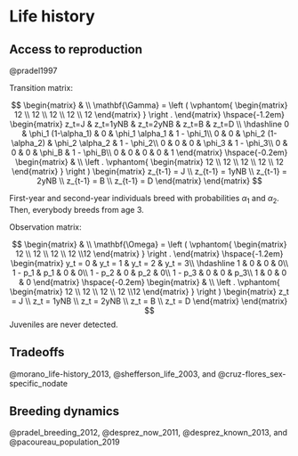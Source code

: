 # Life history {#tradeoffs}

## Access to reproduction

@pradel1997

Transition matrix:
  
$$
\begin{matrix}
& \\
\mathbf{\Gamma} =
  \left ( \vphantom{ \begin{matrix} 12 \\ 12 \\ 12 \\ 12 \\ 12 \end{matrix} } \right .
          \end{matrix}
          \hspace{-1.2em}
          \begin{matrix}
          z_t=J & z_t=1yNB & z_t=2yNB & z_t=B & z_t=D \\ \hdashline
          0 & \phi_1 (1-\alpha_1) & 0 & \phi_1 \alpha_1 & 1 - \phi_1\\
          0 & 0 & \phi_2 (1-\alpha_2) & \phi_2 \alpha_2 & 1 - \phi_2\\
          0 & 0 & 0 & \phi_3 & 1 - \phi_3\\
          0 & 0 & 0 & \phi_B & 1 - \phi_B\\
          0 & 0 & 0 & 0 & 1
          \end{matrix}
          \hspace{-0.2em}
          \begin{matrix}
          & \\
          \left . \vphantom{ \begin{matrix} 12 \\ 12 \\ 12 \\ 12 \\ 12 \end{matrix} } \right )
\begin{matrix}
z_{t-1} = J \\ z_{t-1} = 1yNB \\ z_{t-1} = 2yNB \\ z_{t-1} = B \\ z_{t-1} = D
\end{matrix}
\end{matrix}
$$
  
First-year and second-year individuals breed with probabilities $\alpha_1$ and $\alpha_2$. Then, everybody breeds from age 3.

Observation matrix:
  
$$
\begin{matrix}
& \\
\mathbf{\Omega} =
  \left ( \vphantom{ \begin{matrix} 12 \\ 12 \\ 12 \\ 12 \\12 \end{matrix} } \right .
          \end{matrix}
          \hspace{-1.2em}
          \begin{matrix}
          y_t = 0 & y_t = 1 & y_t = 2 & y_t = 3\\ \hdashline
          1 & 0 & 0 & 0\\
          1 - p_1 & p_1 & 0 & 0\\
          1 - p_2 & 0 & p_2 & 0\\
          1 - p_3 & 0 & 0 & p_3\\
          1 & 0 & 0 & 0
          \end{matrix}
          \hspace{-0.2em}
          \begin{matrix}
          & \\
          \left . \vphantom{ \begin{matrix} 12 \\ 12 \\ 12 \\ 12 \\12 \end{matrix} } \right )
\begin{matrix}
z_t = J \\ z_t = 1yNB \\ z_t = 2yNB \\ z_t = B \\ z_t = D
\end{matrix}
\end{matrix}
$$
Juveniles are never detected.

## Tradeoffs

@morano_life-history_2013, @shefferson_life_2003, and @cruz-flores_sex-specific_nodate

## Breeding dynamics

@pradel_breeding_2012, @desprez_now_2011, @desprez_known_2013, and @pacoureau_population_2019
